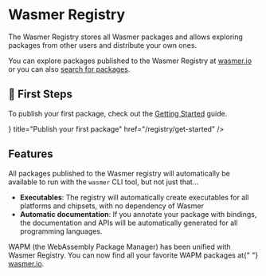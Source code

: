 
# Wasmer Registry

The Wasmer Registry stores all Wasmer packages and allows exploring packages from other users and distribute your own ones.

You can explore packages published to the Wasmer Registry at [wasmer.io](https://wasmer.io/explore) or you can
also [search for packages](/registry/search).

## 🐥 First Steps

To publish your first package, check out the [Getting Started](/registry/get-started/) guide.

<Cards>
<Card icon={<PublishIcon />} title="Publish your first package" href="/registry/get-started" />
</Cards>

## Features

All packages published to the Wasmer registry will automatically be available to run with the `wasmer` CLI tool, but not just that...

- **Executables**: The registry will automatically create executables for all platforms and chipsets, with no dependency of Wasmer
- **Automatic documentation**: If you annotate your package with bindings, the documentation and APIs will be automatically generated for all programming languages.


<Callout type="info" emoji="ℹ️">
  WAPM (the WebAssembly Package Manager) has been unified with Wasmer Registry.
  You can now find all your favorite WAPM packages at{" "}
  <a href="https://wasmer.io">wasmer.io</a>.
</Callout>

